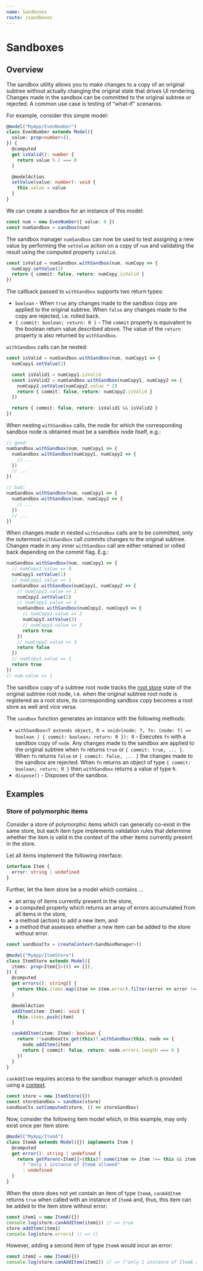 ```yaml
---
name: Sandboxes
route: /sandboxes
---
```



<FixStyle />

# Sandboxes

## Overview

The sandbox utility allows you to make changes to a copy of an original subtree without actually changing the original state that drives UI rendering. Changes made in the sandbox can be committed to the original subtree or rejected. A common use case is testing of "what-if" scenarios.

For example, consider this simple model:

```ts
@model("MyApp/EvenNumber")
class EvenNumber extends Model({
  value: prop<number>(),
}) {
  @computed
  get isValid(): number {
    return value % 2 === 0
  }

  @modelAction
  setValue(value: number): void {
    this.value = value
  }
}
```

We can create a sandbox for an instance of this model:

```ts
const num = new EvenNumber({ value: 0 })
const numSandbox = sandbox(num)
```

The sandbox manager `numSandbox` can now be used to test assigning a new value by performing the `setValue` action on a copy of `num` and validating the result using the computed property `isValid`.

```ts
const isValid = numSandbox.withSandbox(num, numCopy => {
  numCopy.setValue(2)
  return { commit: false, return: numCopy.isValid }
})
```

The callback passed to `withSandbox` supports two return types:

- `boolean` - When `true` any changes made to the sandbox copy are applied to the original subtree. When `false` any changes made to the copy are rejected, i.e. rolled back.
- `{ commit: boolean; return: R }` - The `commit` property is equivalent to the boolean return value described above. The value of the `return` property is also returned by `withSandbox`.

`withSandbox` calls can be nested:

```ts
const isValid = numSandbox.withSandbox(num, numCopy1 => {
  numCopy1.setValue(2)

  const isValid1 = numCopy1.isValid
  const isValid2 = numSandbox.withSandbox(numCopy1, numCopy2 => {
    numCopy2.setValue(numCopy2.value * 2)
    return { commit: false, return: numCopy2.isValid }
  })

  return { commit: false, return: isValid1 && isValid2 }
})
```

When nesting `withSandbox` calls, the node for which the corresponding sandbox node is obtained must be a sandbox node itself, e.g.:

```ts
// good:
numSandbox.withSandbox(num, numCopy1 => {
  numSandbox.withSandbox(numCopy1, numCopy2 => {
    // ...
  })
  // ...
})

// bad:
numSandbox.withSandbox(num, numCopy1 => {
  numSandbox.withSandbox(num, numCopy2 => {
    // ...
  })
  // ...
})
```

When changes made in nested `withSandbox` calls are to be committed, only the outermost `withSandbox` call commits changes to the original subtree. Changes made in any inner `withSandbox` call are either retained or rolled back depending on the commit flag. E.g.:

```ts
numSandbox.withSandbox(num, numCopy1 => {
  // numCopy1.value => 0
  numCopy1.setValue(1)
  // numCopy1.value => 1
  numSandbox.withSandbox(numCopy1, numCopy2 => {
    // numCopy2.value => 1
    numCopy2.setValue(2)
    // numCopy2.value => 2
    numSandbox.withSandbox(numCopy2, numCopy3 => {
      // numCopy3.value => 2
      numCopy3.setValue(3)
      // numCopy3.value => 3
      return true
    })
    // numCopy2.value => 3
    return false
  })
  // numCopy1.value => 1
  return true
})
// num.value => 1
```

The sandbox copy of a subtree root node tracks the [root store](../rootStores) state of the original subtree root node, i.e. when the original subtree root node is registered as a root store, its corresponding sandbox copy becomes a root store as well and vice versa.

The `sandbox` function generates an instance with the following methods:

- `withSandbox<T extends object, R = void>(node: T, fn: (node: T) => boolean | { commit: boolean; return: R }): R` - Executes `fn` with a sandbox copy of `node`. Any changes made to the sandbox are applied to the original subtree when `fn` returns `true` or `{ commit: true, ... }`. When `fn` returns `false` or `{ commit: false, ... }` the changes made to the sandbox are rejected. When `fn` returns an object of type `{ commit: boolean; return: R }` then `withSandbox` returns a value of type `R`.
- `dispose()` - Disposes of the sandbox.

## Examples

### Store of polymorphic items

Consider a store of polymorphic items which can generally co-exist in the same store, but each item type implements validation rules that determine whether the item is valid in the context of the other items currently present in the store.

Let all items implement the following interface:

```ts
interface Item {
  error: string | undefined
}
```

Further, let the item store be a model which contains ...

- an array of items currently present in the store,
- a computed property which returns an array of errors accumulated from all items in the store,
- a method (action) to add a new item, and
- a method that assesses whether a new item can be added to the store without error.

```ts
const sandboxCtx = createContext<SandboxManager>()

@model("MyApp/ItemStore")
class ItemStore extends Model({
  items: prop<Item[]>(() => []),
}) {
  @computed
  get errors(): string[] {
    return this.items.map(item => item.error).filter(error => error !== undefined) as string[]
  }

  @modelAction
  addItem(item: Item): void {
    this.items.push(item)
  }

  canAddItem(item: Item): boolean {
    return !!sandboxCtx.get(this)?.withSandbox(this, node => {
      node.addItem(item)
      return { commit: false, return: node.errors.length === 0 }
    })
  }
}
```

`canAddItem` requires access to the sandbox manager which is provided using a [context](../contexts).

```ts
const store = new ItemStore({})
const storeSandbox = sandbox(store)
sandboxCtx.setComputed(store, () => storeSandbox)
```

Now, consider the following item model which, in this example, may only exist once per item store:

```ts
@model("MyApp/ItemA")
class ItemA extends Model({}) implements Item {
  @computed
  get error(): string | undefined {
    return getParent<Item[]>(this)?.some(item => item !== this && item instanceof ItemA)
      ? "only 1 instance of ItemA allowed"
      : undefined
  }
}
```

When the store does not yet contain an item of type `ItemA`, `canAddItem` returns `true` when called with an instance of `ItemA` and, thus, this item can be added to the item store without error:

```ts
const item1 = new ItemA({})
console.log(store.canAddItem(item1)) // => true
store.addItem(item1)
console.log(store.errors) // => []
```

However, adding a second item of type `ItemA` would incur an error:

```ts
const item2 = new ItemA({})
console.log(store.canAddItem(item2)) // => ["only 1 instance of ItemA allowed"]
```
